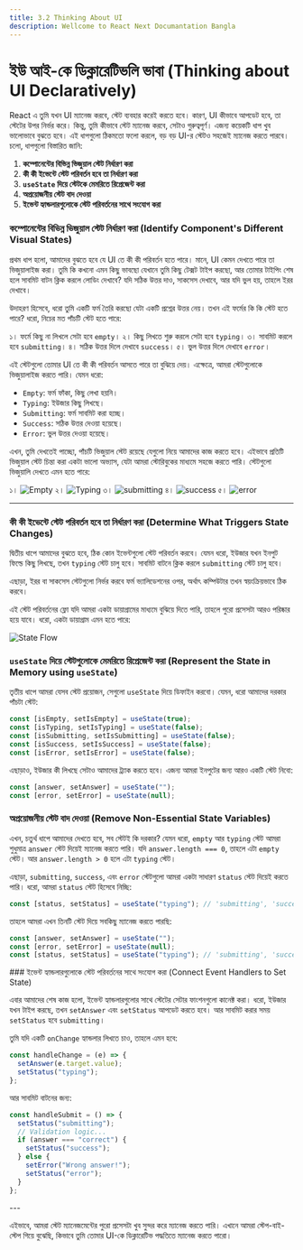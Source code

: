 ```yaml
---
title: 3.2 Thinking About UI
description: Wellcome to React Next Documantation Bangla
---
```



## <h1 className="bg-gradient-to-r from-blue-500 to-purple-500 inline-block text-transparent bg-clip-text text-3xl pt-2"> ইউ আই-কে ডিক্লারেটিভলি ভাবা (Thinking about UI Declaratively)</h1>

React এ তুমি যখন UI ম্যানেজ করবে, স্টেট ব্যবহার করেই করতে হবে। কারণ, UI কীভাবে আপডেট হবে, তা স্টেটের উপর নির্ভর করে। কিন্তু, তুমি কীভাবে স্টেট ম্যানেজ করবে, সেটাও গুরুত্বপূর্ণ। এজন্য কয়েকটি ধাপ খুব ভালোভাবে বুঝতে হবে। এই ধাপগুলো ঠিকমতো ফলো করলে, বড় বড় UI-র স্টেটও সহজেই ম্যানেজ করতে পারবে। চলো, ধাপগুলো বিস্তারিত জানি:

1. **কম্পোনেন্টের বিভিন্ন ভিজুয়াল স্টেট নির্ধারণ করা**
2. **কী কী ইভেন্টে স্টেট পরিবর্তন হবে তা নির্ধারণ করা**
3. **`useState` দিয়ে স্টেটকে মেমরিতে রিপ্রেজেন্ট করা**
4. **অপ্রয়োজনীয় স্টেট বাদ দেওয়া**
5. **ইভেন্ট হ্যান্ডলারগুলোকে স্টেট পরিবর্তনের সাথে সংযোগ করা**

<Steps>
<Step>

### কম্পোনেন্টের বিভিন্ন ভিজুয়াল স্টেট নির্ধারণ করা (Identify Component's Different Visual States)

প্রথম ধাপ হলো, আমাদের বুঝতে হবে যে UI তে কী কী পরিবর্তন হতে পারে। মানে, UI কেমন দেখতে পারে তা ভিজুয়ালাইজ করা। তুমি কি কখনো এমন কিছু ভাবছো যেখানে তুমি কিছু টেক্সট টাইপ করছো, আর তোমার টাইপিং শেষ হলে সাবমিট বাটন ক্লিক করলে লোডিং দেখাবে? যদি সঠিক উত্তর দাও, সাকসেস দেখাবে, আর যদি ভুল হয়, তাহলে ইরর দেখাবে।

উদাহরণ হিসেবে, ধরো তুমি একটি ফর্ম তৈরি করছো যেটা একটি প্রশ্নের উত্তর নেয়। তখন এই ফর্মের কি কি স্টেট হতে পারে? ধরো, নিচের মত পাঁচটি স্টেট হতে পারে:

১। ফর্মে কিছু না লিখলে সেটা হবে `empty`।
২। কিছু লিখতে শুরু করলে সেটা হবে `typing`।
৩। সাবমিট করলে হবে `submitting`।
৪। সঠিক উত্তর দিলে দেখাবে `success`।
৫। ভুল উত্তর দিলে দেখাবে `error`।

এই স্টেটগুলো তোমার UI তে কী কী পরিবর্তন আসতে পারে তা বুঝিয়ে দেয়। এক্ষেত্রে, আমরা স্টেটগুলোকে ভিজুয়ালাইজ করতে পারি। যেমন ধরো:

- `Empty`: ফর্ম ফাঁকা, কিছু লেখা হয়নি।
- `Typing`: ইউজার কিছু লিখছে।
- `Submitting`: ফর্ম সাবমিট করা হচ্ছে।
- `Success`: সঠিক উত্তর দেওয়া হয়েছে।
- `Error`: ভুল উত্তর দেওয়া হয়েছে।

এখন, তুমি দেখতেই পাচ্ছো, পাঁচটি ভিজুয়াল স্টেট রয়েছে যেগুলো নিয়ে আমাদের কাজ করতে হবে। এইভাবে প্রতিটি ভিজুয়াল স্টেট চিন্তা করা একটা ভালো অভ্যাস, যেটা আমরা স্টোরিবুকের মাধ্যমে সহজে করতে পারি। স্টেটগুলো ভিজুয়ালি দেখতে এমন হতে পারে:

১। ![Empty](../../../../public/UISTATES/empty.png)
২। ![Typing](../../../../public/UISTATES/typing.png)
৩। ![submitting](../../../../public/UISTATES/submitting.png)
৪। ![success](../../../../public/UISTATES/success.png)
৫। ![error](../../../../public/UISTATES/error.png)

</Step>

---

<Step>

### কী কী ইভেন্টে স্টেট পরিবর্তন হবে তা নির্ধারণ করা (Determine What Triggers State Changes)

দ্বিতীয় ধাপে আমাদের বুঝতে হবে, ঠিক কোন ইভেন্টগুলো স্টেট পরিবর্তন করবে। যেমন ধরো, ইউজার যখন ইনপুট ফিল্ডে কিছু লিখছে, তখন `typing` স্টেট চালু হবে। সাবমিট বাটনে ক্লিক করলে `submitting` স্টেট চালু হবে।

এছাড়া, ইরর বা সাকসেস স্টেটগুলো নির্ভর করবে ফর্ম ভ্যালিডেশনের ওপর, অর্থাৎ কম্পিউটার তখন স্বয়ংক্রিয়ভাবে ঠিক করবে।

এই স্টেট পরিবর্তনের ফ্লো যদি আমরা একটা ডায়াগ্রামের মাধ্যমে বুঝিয়ে দিতে পারি, তাহলে পুরো প্রসেসটা আরও পরিষ্কার হয়ে যাবে। ধরো, একটা ডায়াগ্রাম এমন হতে পারে:

![State Flow](../../../../public/UISTATES/state.png)

</Step>
<Step>

### `useState` দিয়ে স্টেটগুলোকে মেমরিতে রিপ্রেজেন্ট করা (Represent the State in Memory using `useState`)

তৃতীয় ধাপে আমরা যেসব স্টেট প্রয়োজন, সেগুলো `useState` দিয়ে ডিফাইন করবো। যেমন, ধরো আমাদের দরকার পাঁচটা স্টেট:

```jsx
const [isEmpty, setIsEmpty] = useState(true);
const [isTyping, setIsTyping] = useState(false);
const [isSubmitting, setIsSubmitting] = useState(false);
const [isSuccess, setIsSuccess] = useState(false);
const [isError, setIsError] = useState(false);
```

এছাড়াও, ইউজার কী লিখছে সেটাও আমাদের ট্র্যাক করতে হবে। এজন্য আমরা ইনপুটের জন্য আরও একটি স্টেট নিবো:

```jsx
const [answer, setAnswer] = useState("");
const [error, setError] = useState(null);
```

</Step>

<Step>

### অপ্রয়োজনীয় স্টেট বাদ দেওয়া (Remove Non-Essential State Variables)

এখন, চতুর্থ ধাপে আমাদের দেখতে হবে, সব স্টেটই কি দরকার? যেমন ধরো, `empty` আর `typing` স্টেট আমরা শুধুমাত্র `answer` স্টেট দিয়েই ম্যানেজ করতে পারি। যদি `answer.length === 0`, তাহলে এটা `empty` স্টেট। আর `answer.length > 0` হলে এটা `typing` স্টেট।

এছাড়া, `submitting`, `success`, এবং `error` স্টেটগুলো আমরা একটা সাধারণ `status` স্টেট দিয়েই করতে পারি। ধরো, আমরা `status` স্টেট হিসেবে নিচ্ছি:

```jsx
const [status, setStatus] = useState("typing"); // 'submitting', 'success', or 'error'
```

তাহলে আমরা এখন তিনটি স্টেট দিয়ে সবকিছু ম্যানেজ করতে পারছি:

```jsx
const [answer, setAnswer] = useState("");
const [error, setError] = useState(null);
const [status, setStatus] = useState("typing"); // 'submitting', 'success', or 'error'
```

</Step>

<Step>
###  ইভেন্ট হ্যান্ডলারগুলোকে স্টেট পরিবর্তনের সাথে সংযোগ করা (Connect Event Handlers to Set State)

এবার আমাদের শেষ কাজ হলো, ইভেন্ট হ্যান্ডলারগুলোর সাথে স্টেটের সেটার ফাংশনগুলো কানেক্ট করা। ধরো, ইউজার যখন টাইপ করছে, তখন `setAnswer` এবং `setStatus` আপডেট করতে হবে। আর সাবমিট করার সময় `setStatus` হবে `submitting`।

তুমি যদি একটি `onChange` হ্যান্ডলার লিখতে চাও, তাহলে এমন হবে:

```jsx
const handleChange = (e) => {
  setAnswer(e.target.value);
  setStatus("typing");
};
```

আর সাবমিট বাটনের জন্য:

```jsx
const handleSubmit = () => {
  setStatus("submitting");
  // Validation logic...
  if (answer === "correct") {
    setStatus("success");
  } else {
    setError("Wrong answer!");
    setStatus("error");
  }
};
```

</Step>
</Steps>
---

এইভাবে, আমরা স্টেট ম্যানেজমেন্টের পুরো প্রসেসটা খুব সুন্দর করে ম্যানেজ করতে পারি। এখানে আমরা স্টেপ-বাই-স্টেপ গিয়ে বুঝেছি, কিভাবে তুমি তোমার UI-কে ডিক্লারেটিভ পদ্ধতিতে ম্যানেজ করতে পারো।
